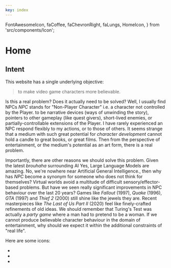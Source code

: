 ```yaml
---
key: index
---
```


  FontAwesomeIcon,
  faCoffee,
  faChevronRight,
  faLungs,
  HomeIcon,
} from 'src/components/Icon';


# Home

## Intent

This website has a single underlying objective:

> to make video game characters more believable.

Is this a real problem?
Does it actually need to be solved?
Well,
I usually find NPCs <SideNote>_NPC_ stands for "Non-Player Character" i.e. a character not controlled by the Player.</SideNote> to be narrative devices (ways of unwinding the story), pointers to other gameplay (like quest givers), short-lived enemies, or partially-controllable extensions of the Player.
I have rarely experienced an NPC respond flexibly to my actions, or to those of others.
It seems strange that a medium with such great potential for _character development_ cannot hold a candle to great books, or great films.
Then from the perspective of entertainment, or the medium's potential as an art form,
there is a real problem.

Importantly, there are other reasons we should solve this problem.
Given the latest _brouhaha_ surrounding AI <SideNote>Yes, Large Language Models are amazing. No, we're nowhere near Artificial General Intelligence.</SideNote>,
then why has _NPC_ become a synonym for someone who does not think for themselves?
Virtual worlds avoid a multitude of difficult sensory/effector-based problems.
But have we seen really significant improvements in NPC behaviour over the last 20 years?
Games like _Fallout_ (1997), _Quake_ (1996), _GTA_ (1997) and _Thief 2_ (2000) still shine like the jewels they are.
Recent masterpieces like _The Last of Us Part II_ (2020) feel like finely-crafted refinements of old ideas.
We should remember that Turing's Test was actually a _party game_ where a man had to pretend to be a woman.
If we cannot produce believable character behaviour in the domain of entertainment,
why should we expect it within the additional constraints of "real life".


Here are some icons:
- <FontAwesomeIcon icon={faChevronRight} size="1x" />
- <FontAwesomeIcon icon={faCoffee} size="1x" />
- <FontAwesomeIcon icon={faLungs} size="1x" />


